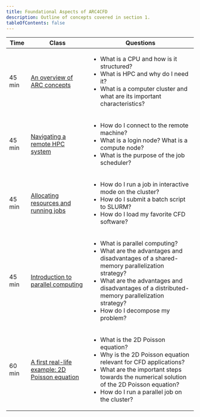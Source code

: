 ```yaml
---
title: Foundational Aspects of ARC4CFD
description: Outline of concepts covered in section 1.
tableOfContents: false
---
```


| Time | Class | Questions |
| ------- | ------- | ------- |
| 45 min | [An overview of ARC concepts](../part1) | <ul><li>What is a CPU and how is it structured?</li><li>What is HPC and why do I need it?</li><li>What is a computer cluster and what are its important characteristics?</li></ul> |
| 45 min | [Navigating a remote HPC system](../part2) | <ul><li>How do I connect to the remote machine?</li><li>What is a login node? What is a compute node?</li><li>What is the purpose of the job scheduler?</li></ul> |
| 45 min | [Allocating resources and running jobs](../part3) | <ul><li>How do I run a job in interactive mode on the cluster?</li><li>How do I submit a batch script to SLURM?</li><li>How do I load my favorite CFD software?</li></ul> |
| 45 min | [Introduction to parallel computing](../part4) | <ul><li> What is parallel computing?</li><li>What are the advantages and disadvantages of a shared-memory parallelization strategy?</li><li>What are the advantages and disadvantages of a distributed-memory parallelization strategy?</li><li>How do I decompose my problem?</li></ul> |
| 60 min | [A first real-life example: 2D Poisson equation](../part5) | <ul><li>What is the 2D Poisson equation?</li><li>Why is the 2D Poisson equation relevant for CFD applications?</li><li>What are the important steps towards the numerical solution of the 2D Poisson equation?</li><li>How do I run a parallel job on the cluster?</li></ul> |